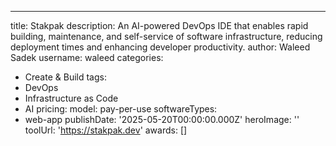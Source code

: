 ---
title: Stakpak
description: An AI-powered DevOps IDE that enables rapid building, maintenance, and self-service of software infrastructure, reducing deployment times and enhancing developer productivity.
author: Waleed Sadek
username: waleed
categories:
  - Create & Build
tags:
  - DevOps
  - Infrastructure as Code
  - AI
pricing:
  model: pay-per-use
softwareTypes:
  - web-app
publishDate: '2025-05-20T00:00:00.000Z'
heroImage: ''
toolUrl: 'https://stakpak.dev'
awards: []